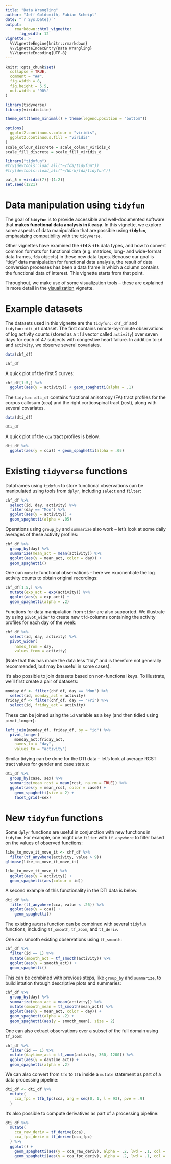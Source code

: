 ```yaml
---
title: "Data Wrangling"
author: "Jeff Goldsmith, Fabian Scheipl"
date: "`r Sys.Date()`"
output: 
    rmarkdown::html_vignette:
      fig_width: 12
vignette: >
  %\VignetteEngine{knitr::rmarkdown}
  %\VignetteIndexEntry{Data Wrangling}
  %\VignetteEncoding{UTF-8}
---
```


```r
knitr::opts_chunk$set(
  collapse = TRUE,
  comment = "##",
  fig.width = 8, 
  fig.height = 5.5,
  out.width = "90%"
)

library(tidyverse)
library(viridisLite)

theme_set(theme_minimal() + theme(legend.position = "bottom"))

options(
  ggplot2.continuous.colour = "viridis",
  ggplot2.continuous.fill = "viridis"
)
scale_colour_discrete = scale_colour_viridis_d
scale_fill_discrete = scale_fill_viridis_d

library("tidyfun")
#try(devtools::load_all("~/fda/tidyfun"))
#try(devtools::load_all("~/Work/fda/tidyfun"))

pal_5 = viridis(7)[-(1:2)]
set.seed(1221)
```

# Data manipulation using **`tidyfun`**

The goal of **`tidyfun`** is to provide accessible and well-documented software that **makes functional data analysis in `R` easy**. In this vignette, we explore some aspects of data manipulation that are possible using **`tidyfun`**, emphasizing compatibility with the `tidyverse`.

Other vignettes have examined the **`tfd`** & **`tfb`** data types, and how to convert common formats for functional data (e.g. matrices, long- and wide-format data frames, `fda` objects) in these new data types. Because our goal is "tidy" data manipulation for functional data analysis, the result of data conversion processes has been a data frame in which a column contains the functional data of interest. This vignette starts from that point.

Throughout, we make use of some visualization tools -- these are explained in more detail in the [visualization](https://fabian-s.github.io/tidyfun/articles/04_Visualization.html) vignette.


# Example datasets

The datasets used in this vignette are the `tidyfun::chf_df` and `tidyfun::dti_df` dataset. The first contains minute-by-minute observations of log activity counts (stored as a `tfd` vector called `activity`) over seven days for each of 47 subjects with congestive heart failure. In addition to `id` and `activity`, we observe several covariates. 

```r
data(chf_df)

chf_df
```

A quick plot of the first 5 curves:

```r
chf_df[1:5,] %>% 
  ggplot(aes(y = activity)) + geom_spaghetti(alpha = .1)
```

The `tidyfun::dti_df` contains fractional anisotropy (FA) tract profiles for the corpus callosum (cca) and the right corticospinal tract (rcst), along with several covariates. 

```r
data(dti_df)

dti_df
```

A quick plot of the `cca` tract profiles is below.

```r
dti_df %>% 
  ggplot(aes(y = cca)) + geom_spaghetti(alpha = .05)
```

# Existing `tidyverse` functions

Dataframes using `tidyfun` to store functional observations can be manipulated using tools from `dplyr`, including `select` and `filter`:

```r
chf_df %>% 
  select(id, day, activity) %>% 
  filter(day == "Mon") %>% 
  ggplot(aes(y = activity)) + 
  geom_spaghetti(alpha = .05) 
```

Operations using `group_by` and `summarize` also work -- let's look at some
daily averages of these activity profiles:
```r
chf_df %>% 
  group_by(day) %>% 
  summarize(mean_act = mean(activity)) %>% 
  ggplot(aes(y = mean_act, color = day)) + 
  geom_spaghetti()
```

One can `mutate` functional observations -- here we exponentiate the log activity counts to obtain original recordings:

```r
chf_df[1:5,] %>% 
  mutate(exp_act = exp(activity)) %>% 
  ggplot(aes(y = exp_act)) + 
  geom_spaghetti(alpha = .2)
```

Functions for data manipulation from `tidyr` are also supported. We illustrate by using `pivot_wider` to create new `tfd`-columns containing the activity profiles for each day of the week:

```r
chf_df %>% 
  select(id, day, activity) %>% 
  pivot_wider(
    names_from = day, 
    values_from = activity)
```

(Note that this has made the data less "tidy" and is therefore not generally recommended, but may be useful in some cases).

It's also possible to join datasets based on non-functional keys. To illustrate, we'll first create a pair of datasets:

```r
monday_df <- filter(chf_df, day == "Mon") %>% 
  select(id, monday_act = activity)
friday_df <- filter(chf_df, day == "Fri") %>% 
  select(id, friday_act = activity)
```

These can be joined using the `id` variable as a key (and then tidied using `pivot_longer`):

```r
left_join(monday_df, friday_df, by = "id") %>% 
  pivot_longer(
    monday_act:friday_act,
    names_to = "day", 
    values_to = "activity")
```

Similar tidying can be done for the DTI data -- let's look at average RCST tract values for
gender and case status: 

```r
dti_df %>% 
  group_by(case, sex) %>% 
  summarize(mean_rcst = mean(rcst, na.rm = TRUE)) %>% 
  ggplot(aes(y = mean_rcst, color = case)) + 
    geom_spaghetti(size = 2) + 
    facet_grid(~sex)
```


# New `tidyfun` functions

Some `dplyr` functions are useful in conjunction with new functions in `tidyfun`. For example, one might use `filter` with `tf_anywhere` to filter based on the values of observed functions:

```r
like_to_move_it_move_it <- chf_df %>% 
  filter(tf_anywhere(activity, value > 9)) 
glimpse(like_to_move_it_move_it)

like_to_move_it_move_it %>% 
  ggplot(aes(y = activity)) + 
  geom_spaghetti(aes(colour = id))
```

A second example of this functionality in the DTI data is below.

```r
dti_df %>% 
  filter(tf_anywhere(cca, value < .26)) %>% 
  ggplot(aes(y = cca)) + 
    geom_spaghetti()
```

The existing `mutate` function can be combined with several `tidyfun` functions, including `tf_smooth`, `tf_zoom`, and `tf_deriv`.

One can smooth existing observations using `tf_smooth`:

```r
chf_df %>% 
  filter(id == 1) %>% 
  mutate(smooth_act = tf_smooth(activity)) %>% 
  ggplot(aes(y = smooth_act)) + 
  geom_spaghetti()
```

This can be combined with previous steps, like `group_by` and `summarize`, to build intution through descriptive plots and summaries:

```r
chf_df %>% 
  group_by(day) %>% 
  summarize(mean_act = mean(activity)) %>% 
  mutate(smooth_mean = tf_smooth(mean_act)) %>% 
  ggplot(aes(y = mean_act, color = day)) + 
  geom_spaghetti(alpha = .2) + 
  geom_spaghetti(aes(y = smooth_mean), size = 2)
```

One can also extract observations over a subset of the full domain using `tf_zoom`:

```r
chf_df %>% 
  filter(id == 1) %>% 
  mutate(daytime_act = tf_zoom(activity, 360, 1200)) %>% 
  ggplot(aes(y = daytime_act)) + 
  geom_spaghetti(alpha = .2)
```

We can also convert from `tfd` to `tfb` inside a `mutate` statement as part of a data processing pipeline:

```r
dti_df <- dti_df %>%
  mutate(
    cca_fpc = tfb_fpc(cca, arg = seq(0, 1, l = 93), pve = .9)
  )  
```

It's also possible to compute derivatives as part of a processing pipeline:
```r
dti_df %>%
  mutate(
    cca_raw_deriv = tf_derive(cca),
    cca_fpc_deriv = tf_derive(cca_fpc)
  ) %>%
  ggplot() + 
    geom_spaghetti(aes(y = cca_raw_deriv), alpha = .2, lwd = .1, col = "blue") +
    geom_spaghetti(aes(y = cca_fpc_deriv), alpha = .2, lwd = .1, col = "red")
```

